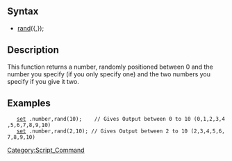 [[Category:Script_Command]]
==Syntax==
* [[rand]](<number>{,<number>});
==Description==
This function returns a number, randomly positioned between 0 and the number you 
specify (if you only specify one) and the two numbers you specify if you give it 
two.
==Examples==
 	[[set]] .number,rand(10);    // Gives Output between 0 to 10 (0,1,2,3,4,5,6,7,8,9,10)
 	[[set]] .number,rand(2,10); // Gives Output between 2 to 10 (2,3,4,5,6,7,8,9,10)